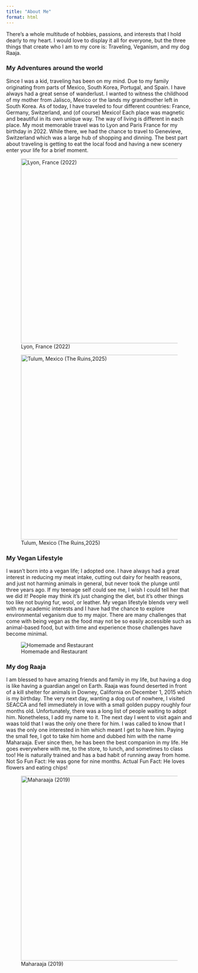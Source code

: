 ```yaml
---
title: "About Me"
format: html
---
```



There's a whole multitude of hobbies, passions, and interests that I hold dearly to my heart. I would love to display it all for everyone, but the three things that create who I am to my core is: Traveling, Veganism, and my dog Raaja.

### My Adventures around the world

Since I was a kid, traveling has been on my mind. Due to my family originating from parts of Mexico, South Korea, Portugal, and Spain. I have always had a great sense of wanderlust. I wanted to witness the childhood of my mother from Jalisco, Mexico or the lands my grandmother left in South Korea. As of today, I have traveled to four different countries: France, Germany, Switzerland, and (of course) Mexico! Each place was magnetic and beautiful in its own unique way. The way of living is different in each place. My most memorable travel was to Lyon and Paris France for my birthday in 2022. While there, we had the chance to travel to Genevieve, Switzerland which was a large hub of shopping and dinning. The best part about traveling is getting to eat the local food and having a new scenery enter your life for a brief moment.

![Lyon, France (2022)](IMG_6937.jpg){width="500"}

![Tulum, Mexico (The Ruins,2025)](tulum.jpg){width="500px"}

### My Vegan Lifestyle

I wasn't born into a vegan life; I adopted one. I have always had a great interest in reducing my meat intake, cutting out dairy for health reasons, and just not harming animals in general, but never took the plunge until three years ago. If my teenage self could see me, I wish I could tell her that we did it! People may think it's just changing the diet, but it's other things too like not buying fur, wool, or leather. My vegan lifestyle blends very well with my academic interests and I have had the chance to explore environmental veganism due to my major. There are many challenges that come with being vegan as the food may not be so easily accessible such as animal-based food, but with time and experience those challenges have become minimal.

![Homemade and Restaurant](IMG_6936.jpg)

### My dog Raaja

I am blessed to have amazing friends and family in my life, but having a dog is like having a guardian angel on Earth. Raaja was found deserted in front of a kill shelter for animals in Downey, California on December 1, 2015 which is my birthday. The very next day, wanting a dog out of nowhere, I visited SEACCA and fell immediately in love with a small golden puppy roughly four months old. Unfortunately, there was a long list of people waiting to adopt him. Nonetheless, I add my name to it. The next day I went to visit again and waas told that I was the only one there for him. I was called to know that I was the only one interested in him which meant I get to have him. Paying the small fee, I got to take him home and dubbed him with the name Maharaaja. Ever since then, he has been the best companion in my life. He goes everywhere with me, to the store, to lunch, and sometimes to class too! He is naturally trained and has a bad habit of running away from home. Not So Fun Fact: He was gone for nine months. Actual Fun Fact: He loves flowers and eating chips!

![Maharaaja (2019)](IMG_6934.jpg){width="500px"}
